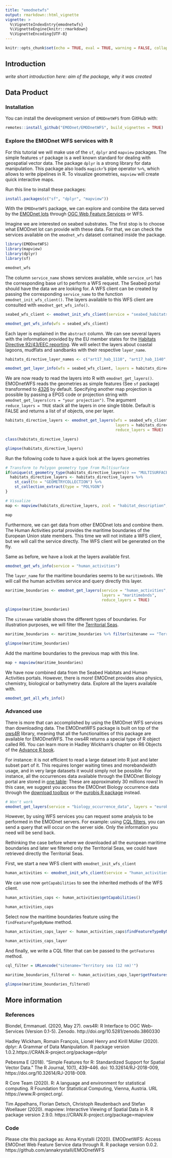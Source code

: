 ```yaml
---
title: "emodnetwfs"
output: rmarkdown::html_vignette
vignette: >
  %\VignetteIndexEntry{emodnetwfs}
  %\VignetteEngine{knitr::rmarkdown}
  %\VignetteEncoding{UTF-8}
---
```


```r
knitr::opts_chunk$set(echo = TRUE, eval = TRUE, warning = FALSE, collapse = TRUE, comment = "#>")
```


## Introduction

*write short introduction here: aim of the package, why it was created*


## Data Product
### Installation

You can install the development version of `EMODnetWFS` from GitHub with:

```r
remotes::install_github("EMODnet/EMODnetWFS", build_vignettes = TRUE)
```

### Explore the EMODnet WFS services with R

For this tutorial we will make use of the `sf`,  `dplyr`  and `mapview` packages. The simple features `sf` package is a well known standard for dealing with geospatial vector data. The package `dplyr` is a strong library for data manipulation. This package also loads `magickr`'s pipe operator `%>%`, which allows to write pipelines in R. To visualize geometries,  `mapview` will create quick interactive maps.

Run this line to install these packages:

```r
install.packages(c("sf", "dplyr", "mapview"))
```



With the `EMODnetWFS` package, we can explore and combine the data served by the [EMODnet lots ](https://www.emodnet.eu/en/portals) through [OGC Web Feature Services](https://en.wikipedia.org/wiki/Web_Feature_Service) or WFS. 

Imagine we are interested on seabed substrates. The first stop is to choose what EMODnet lot can provide with these data. For that, we can check the services available on the `emodnet_wfs` dataset contained inside the package. 

```r
library(EMODnetWFS)
library(mapview)
library(dplyr)
library(sf)

emodnet_wfs
```



The column `service_name` shows services available, while  `service_url` has the corresponding base url to perform a WFS request. The Seabed portal should have the data we are looking for. A WFS client can be created by passing the corresponding `service_name` to the function `emodnet_init_wfs_client()`. The layers available to this WFS client are consulted with `emodnet_get_wfs_info()`.

```r
seabed_wfs_client <- emodnet_init_wfs_client(service = "seabed_habitats_general_datasets_and_products")

emodnet_get_wfs_info(wfs = seabed_wfs_client)
```



Each layer is explained in the `abstract` column. We can see several layers with the information provided by the EU member states for the [Habitats Directive 92/43/EEC reporting](https://www.eea.europa.eu/data-and-maps/data/article-17-database-habitats-directive-92-43-eec-2). We will select the layers about coastal lagoons, mudflats and sandbanks with their respective `layer_name`.

```r
habitats_directive_layer_names <- c("art17_hab_1110", "art17_hab_1140", "art17_hab_1150")

emodnet_get_layer_info(wfs = seabed_wfs_client, layers = habitats_directive_layer_names)
```



We are now ready to read the layers into R with `emodnet_get_layers()`. EMODnetWFS reads the geometries as simple features (See `sf` package) transformed to [4326](https://epsg.io/4326) by default. Specifying another map projection is possible by passing a EPGS code or projection string with `emodnet_get_layers(crs = "your projection")`. The argument `reduce_layers = TRUE` stack all the layers in one single tibble. Default is FALSE and returns a list of sf objects, one per layer.

```r
habitats_directive_layers <- emodnet_get_layers(wfs = seabed_wfs_client, 
                                                layers = habitats_directive_layer_names, 
                                                reduce_layers = TRUE)  

class(habitats_directive_layers)

glimpse(habitats_directive_layers)
```



Run the following code to have a quick look at the layers geometries
```r
# Transform to Polygon geometry type from Multisurface
if(unique(st_geometry_type(habitats_directive_layers)) == "MULTISURFACE"){
  habitats_directive_layers <- habitats_directive_layers %>% 
    st_cast(to = "GEOMETRYCOLLECTION") %>% 
    st_collection_extract(type = "POLYGON")
}

# Visualize
map <- mapview(habitats_directive_layers, zcol = "habitat_description", burst = TRUE)

map
```


Furthermore, we can get data from other EMODnet lots and combine them. The Human Activities portal provides the maritime boundaries of the European Union state members. This time we will not initiate a WFS client, but we will call the service directly. The WFS client will be generated on the fly.

Same as before, we have a look at the layers available first.

```r
emodnet_get_wfs_info(service = "human_activities")
```



The `layer_name` for the maritime boundaries seems to be `maritimebnds`. We will call the human activities service and query directly this layer.

```r
maritime_boundaries <- emodnet_get_layers(service = "human_activities", 
                                          layers = "maritimebnds", 
                                          reduce_layers = TRUE)

glimpse(maritime_boundaries)
```


The `sitename` variable shows the different types of boundaries. For illustration purposes, we will filter the [Territorial Seas](https://www.un.org/depts/los/convention_agreements/texts/unclos/part2.htm). 

```r
maritime_boundaries <- maritime_boundaries %>% filter(sitename == "Territory sea (12 nm)")

glimpse(maritime_boundaries)
```



Add the maritime boundaries to the previous map with this line.
```r
map + mapview(maritime_boundaries)
```


We have now combined data from the Seabed Habitats and Human Activities portals. However, there is more! EMODnet provides also physics, chemistry, biological or bathymetry data. Explore all the layers available with.

```r
emodnet_get_all_wfs_info()
```



### Advanced use

There is more that can accomplished by using the EMODnet WFS services than downloading data. The EMODnetWFS package is built on top of the [ows4R](https://github.com/eblondel/ows4R) library, meaning that all the functionalities of this package are available for EMODnetWFS. The ows4R returns a special type of R object called R6. You can learn more in Hadley Wickham's chapter on R6 Objects of the [Advance R book](https://adv-r.hadley.nz/r6.html).

For instance: it is not efficient to read a large dataset into R just and later subset part of it. This requires longer waiting times and morebandwidth usage, and in very large datasets it would simply not be possible. For instance, all the occurrences data available through the EMODnet Biology portal are stored in [one table](https://www.emodnet-biology.eu/emodnet-data-format): These are approximately 30 millions rows! In this case, we suggest you access the EMODnet Biology occurrence data through the [download toolbox](https://www.emodnet-biology.eu/toolbox/) or the [eurobis R package](https://github.com/lifewatch/eurobis/) instead.

```r
# Won't work
emodnet_get_layers(service = "biology_occurrence_data", layers = "eurobis-obisenv")
```



However, by using WFS services you can request some analysis to be performed in the EMODnet servers. For example: using [CQL filters](https://docs.geoserver.org/stable/en/user/tutorials/cql/cql_tutorial.html), you can send a query that will occur on the server side. Only the information you need will be send back. 

Rethinking the case before where we downloaded all the european maritime boundaries and later we filtered only the Territorial Seas, we could have retrieved directly the Territorial Seas. 

First, we start a new WFS client with `emodnet_init_wfs_client`

```r
human_activities <- emodnet_init_wfs_client(service = "human_activities")
```



We can use now `getCapabilities` to see the inherited methods of the WFS client.

```r
human_activities_caps <- human_activities$getCapabilities()

human_activities_caps
```



Select now the maritime boundaries feature using the `findFeatureTypeByName` method.

```r
human_activities_caps_layer <- human_activities_caps$findFeatureTypeByName("emodnet:maritimebnds")

human_activities_caps_layer
```



And finally, we write a CQL filter that can be passed to the `getFeatures` method.

```r
cql_filter = URLencode("sitename='Territory sea (12 nm)'")

maritime_boundaries_filtered <- human_activities_caps_layer$getFeatures(cql_filter = cql_filter)

glimpse(maritime_boundaries_filtered)
```



## More information

### References

Blondel, Emmanuel. (2020, May 27). ows4R: R Interface to OGC Web-Services (Version 0.1-5). Zenodo. http://doi.org/10.5281/zenodo.3860330

Hadley Wickham, Romain François, Lionel Henry and Kirill Müller (2020). dplyr: A Grammar of Data Manipulation. R package version 1.0.2.https://CRAN.R-project.org/package=dplyr

Pebesma E (2018). “Simple Features for R: Standardized Support for Spatial Vector Data.” The R Journal, 10(1), 439–446. doi: 10.32614/RJ-2018-009, https://doi.org/10.32614/RJ-2018-009. 

R Core Team (2020). R: A language and environment for statistical computing. R Foundation for Statistical Computing, Vienna, Austria. URL https://www.R-project.org/.

Tim Appelhans, Florian Detsch, Christoph Reudenbach and Stefan Woellauer (2020). mapview: Interactive Viewing of Spatial Data in R. R package version 2.9.0. https://CRAN.R-project.org/package=mapview

### Code

Please cite this package as: Anna Krystalli (2020). EMODnetWFS: Access EMODnet Web Feature Service data through R. R package version 0.0.2. https://github.com/annakrystalli/EMODnetWFS
